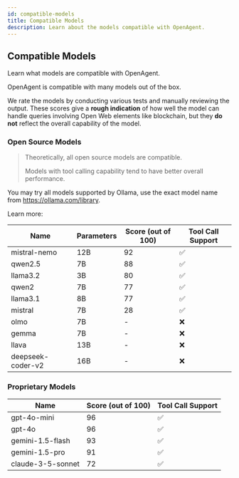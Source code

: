 ```yaml
---
id: compatible-models
title: Compatible Models
description: Learn about the models compatible with OpenAgent.
---
```


## Compatible Models

Learn what models are compatible with OpenAgent.

OpenAgent is compatible with many models out of the box.

We rate the models by conducting various tests and manually reviewing the output. These scores give a **rough indication** of how well the model can handle queries involving Open Web elements like blockchain, but they **do not** reflect the overall capability of the model.

### Open Source Models

> Theoretically, all open source models are compatible.
>
> Models with tool calling capability tend to have better overall performance.

You may try all models supported by Ollama, use the exact model name from https://ollama.com/library.

Learn more:

<LinkCard id="ollama" />

| Name | Parameters | Score (out of 100) | Tool Call Support |
|------|------------|-------------------|---------------------|
| mistral-nemo | 12B | 92 | ✅ |
| qwen2.5 | 7B | 88 | ✅ |
| llama3.2 | 3B | 80 | ✅ |
| qwen2 | 7B | 77 | ✅ |
| llama3.1 | 8B | 77 | ✅ |
| mistral | 7B | 28 | ✅ |
| olmo | 7B | - | ❌ |
| gemma | 7B | - | ❌ |
| llava | 13B | - | ❌ |
| deepseek-coder-v2 | 16B | - | ❌ |

### Proprietary Models

| Name | Score (out of 100) | Tool Call Support |
|------|-------------------|---------------------|
| gpt-4o-mini | 96 | ✅ |
| gpt-4o | 96 | ✅ |
| gemini-1.5-flash | 93 | ✅ |
| gemini-1.5-pro | 91 | ✅ |
| claude-3-5-sonnet | 72 | ✅ | 
